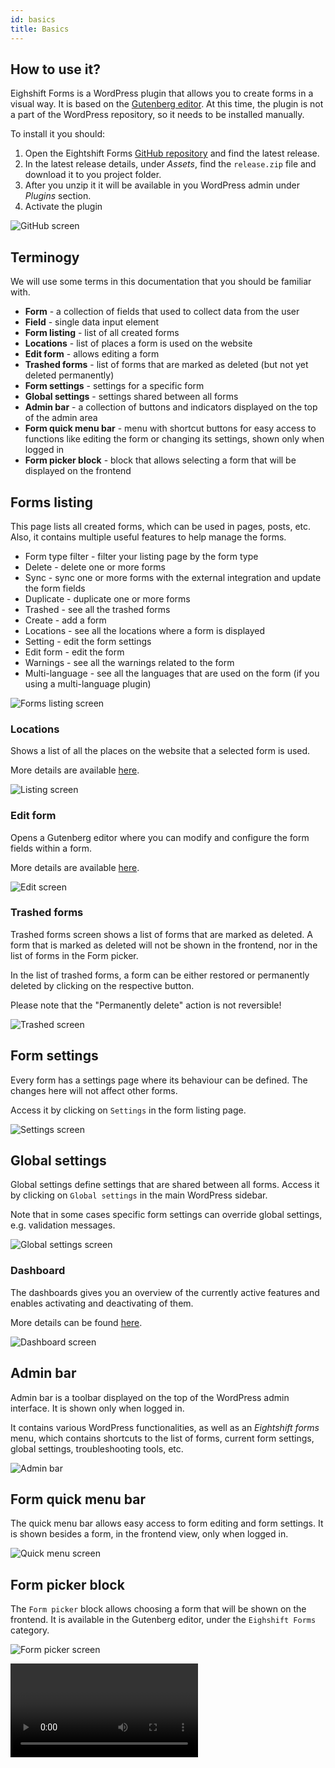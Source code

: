 ```yaml
---
id: basics
title: Basics
---
```



## How to use it?

Eighshift Forms is a WordPress plugin that allows you to create forms in a visual way. It is based on the [Gutenberg editor](https://wordpress.org/gutenberg/).
At this time, the plugin is not a part of the WordPress repository, so it needs to be installed manually.

To install it you should:
1. Open the Eightshift Forms [GitHub repository](https://github.com/infinum/eightshift-forms/releases) and find the latest release.
2. In the latest release details, under _Assets_, find the `release.zip` file and download it to you project folder.
3. After you unzip it it will be available in you WordPress admin under _Plugins_ section.
4. Activate the plugin

![GitHub screen](/img/forms/releases.webp)

## Terminogy

We will use some terms in this documentation that you should be familiar with.
* **Form** - a collection of fields that used to collect data from the user
* **Field** - single data input element
* **Form listing**  - list of all created forms
* **Locations** - list of places a form is used on the website
* **Edit form** - allows editing a form
* **Trashed forms** - list of forms that are marked as deleted (but not yet deleted permanently)
* **Form settings** - settings for a specific form
* **Global settings** - settings shared between all forms
* **Admin bar** - a collection of buttons and indicators displayed on the top of the admin area
* **Form quick menu bar** - menu with shortcut buttons for easy access to functions like editing the form or changing its settings, shown only when logged in
* **Form picker block** - block that allows selecting a form that will be displayed on the frontend

## Forms listing

This page lists all created forms, which can be used in pages, posts, etc.
Also, it contains multiple useful features to help manage the forms.

* Form type filter - filter your listing page by the form type
* Delete - delete one or more forms
* Sync - sync one or more forms with the external integration and update the form fields
* Duplicate - duplicate one or more forms
* Trashed - see all the trashed forms
* Create - add a form
* Locations - see all the locations where a form is displayed
* Setting - edit the form settings
* Edit form - edit the form
* Warnings - see all the warnings related to the form
* Multi-language - see all the languages that are used on the form (if you using a multi-language plugin)

![Forms listing screen](/img/forms/listing.webp)

### Locations

Shows a list of all the places on the website that a selected form is used.

More details are available [here](features/locations).

![Listing screen](/img/forms/locations-listing.webp)

### Edit form

Opens a Gutenberg editor where you can modify and configure the form fields within a form.

More details are available [here](first-form).

![Edit screen](/img/forms/editor.webp)

### Trashed forms

Trashed forms screen shows a list of forms that are marked as deleted.
A form that is marked as deleted will not be shown in the frontend, nor in the list of forms in the Form picker.

In the list of trashed forms, a form can be either restored or permanently deleted by clicking on the respective button.

Please note that the "Permanently delete" action is not reversible!

![Trashed screen](/img/forms/trashed.webp)

## Form settings

Every form has a settings page where its behaviour can be defined. The changes here will not affect other forms.

 Access it by clicking on `Settings` in the form listing page.

![Settings screen](/img/forms/settings.webp)

## Global settings

Global settings define settings that are shared between all forms. Access it by clicking on `Global settings` in the main WordPress sidebar.

Note that in some cases specific form settings can override global settings, e.g. validation messages.

![Global settings screen](/img/forms/global-settings.webp)

### Dashboard

The dashboards gives you an overview of the currently active features and enables activating and deactivating of them.

More details can be found [here](features/dashboard).

![Dashboard screen](/img/forms/dashboard.webp)

## Admin bar

Admin bar is a toolbar displayed on the top of the WordPress admin interface. It is shown only when logged in.

It contains various WordPress functionalities, as well as an _Eightshift forms_ menu, which contains shortcuts to the list of forms, current form settings, global settings, troubleshooting tools, etc.

![Admin bar](/img/forms/admin-top-bar.webp)

## Form quick menu bar

The quick menu bar allows easy access to form editing and form settings.
It is shown besides a form, in the frontend view, only when logged in.

![Quick menu screen](/img/forms/quick-bar.webp)

## Form picker block

The `Form picker` block allows choosing a form that will be shown on the frontend. It is available in the Gutenberg editor, under the `Eighshift Forms` category.

![Form picker screen](/img/forms/form-picker.webp)


<Video type='forms' video='basics' />


